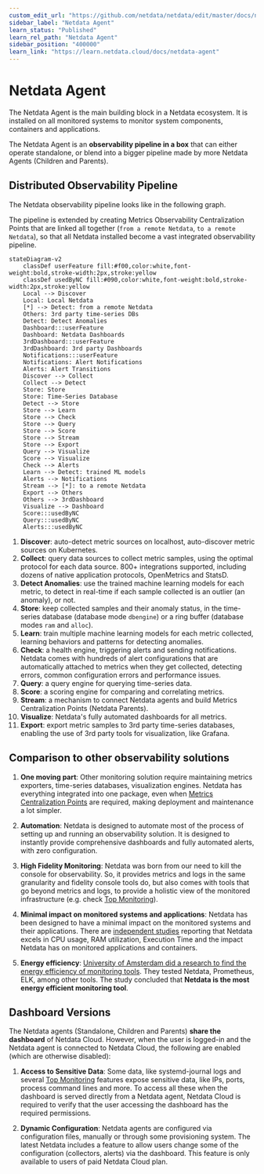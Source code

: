 ```yaml
---
custom_edit_url: "https://github.com/netdata/netdata/edit/master/docs/netdata-agent/README.md"
sidebar_label: "Netdata Agent"
learn_status: "Published"
learn_rel_path: "Netdata Agent"
sidebar_position: "400000"
learn_link: "https://learn.netdata.cloud/docs/netdata-agent"
---
```


# Netdata Agent

The Netdata Agent is the main building block in a Netdata ecosystem. It is installed on all monitored systems to monitor system components, containers and applications.

The Netdata Agent is an **observability pipeline in a box** that can either operate standalone, or blend into a bigger pipeline made by more Netdata Agents (Children and Parents).

## Distributed Observability Pipeline

The Netdata observability pipeline looks like in the following graph.

The pipeline is extended by creating Metrics Observability Centralization Points that are linked all together (`from a remote Netdata`, `to a remote Netdata`), so that all Netdata installed become a vast integrated observability pipeline.

```mermaid
stateDiagram-v2
    classDef userFeature fill:#f00,color:white,font-weight:bold,stroke-width:2px,stroke:yellow
    classDef usedByNC fill:#090,color:white,font-weight:bold,stroke-width:2px,stroke:yellow
    Local --> Discover
    Local: Local Netdata
    [*] --> Detect: from a remote Netdata
    Others: 3rd party time-series DBs
    Detect: Detect Anomalies
    Dashboard:::userFeature
    Dashboard: Netdata Dashboards
    3rdDashboard:::userFeature
    3rdDashboard: 3rd party Dashboards
    Notifications:::userFeature
    Notifications: Alert Notifications
    Alerts: Alert Transitions
    Discover --> Collect
    Collect --> Detect
    Store: Store
    Store: Time-Series Database
    Detect --> Store
    Store --> Learn
    Store --> Check
    Store --> Query
    Store --> Score
    Store --> Stream
    Store --> Export
    Query --> Visualize
    Score --> Visualize
    Check --> Alerts
    Learn --> Detect: trained ML models
    Alerts --> Notifications
    Stream --> [*]: to a remote Netdata
    Export --> Others
    Others --> 3rdDashboard
    Visualize --> Dashboard
    Score:::usedByNC
    Query:::usedByNC
    Alerts:::usedByNC
```

1. **Discover**: auto-detect metric sources on localhost, auto-discover metric sources on Kubernetes.
2. **Collect**: query data sources to collect metric samples, using the optimal protocol for each data source. 800+ integrations supported, including dozens of native application protocols, OpenMetrics and StatsD.
3. **Detect Anomalies**: use the trained machine learning models for each metric, to detect in real-time if each sample collected is an outlier (an anomaly), or not.
4. **Store**: keep collected samples and their anomaly status, in the time-series database (database mode `dbengine`) or a ring buffer (database modes `ram` and `alloc`).
5. **Learn**: train multiple machine learning models for each metric collected, learning behaviors and patterns for detecting anomalies.
6. **Check**: a health engine, triggering alerts and sending notifications. Netdata comes with hundreds of alert configurations that are automatically attached to metrics when they get collected, detecting errors, common configuration errors and performance issues.
7. **Query**: a query engine for querying time-series data.
8. **Score**: a scoring engine for comparing and correlating metrics.
9. **Stream**: a mechanism to connect Netdata agents and build Metrics Centralization Points (Netdata Parents).
10. **Visualize**: Netdata's fully automated dashboards for all metrics.
11. **Export**: export metric samples to 3rd party time-series databases, enabling the use of 3rd party tools for visualization, like Grafana.

## Comparison to other observability solutions

1. **One moving part**: Other monitoring solution require maintaining metrics exporters, time-series databases, visualization engines. Netdata has everything integrated into one package, even when [Metrics Centralization Points](/docs/observability-centralization-points/metrics-centralization-points) are required, making deployment and maintenance a lot simpler.

2. **Automation**: Netdata is designed to automate most of the process of setting up and running an observability solution. It is designed to instantly provide comprehensive dashboards and fully automated alerts, with zero configuration.

3. **High Fidelity Monitoring**: Netdata was born from our need to kill the console for observability. So, it provides metrics and logs in the same granularity and fidelity console tools do, but also comes with tools that go beyond metrics and logs, to provide a holistic view of the monitored infrastructure (e.g. check [Top Monitoring](/docs//top-monitoring-netdata-functions)).  

4. **Minimal impact on monitored systems and applications**: Netdata has been designed to have a minimal impact on the monitored systems and their applications. There are [independent studies](https://www.ivanomalavolta.com/files/papers/ICSOC_2023.pdf) reporting that Netdata excels in CPU usage, RAM utilization, Execution Time and the impact Netdata has on monitored applications and containers.

5. **Energy efficiency**: [University of Amsterdam did a research to find the energy efficiency of monitoring tools](https://twitter.com/IMalavolta/status/1734208439096676680). They tested Netdata, Prometheus, ELK, among other tools. The study concluded that **Netdata is the most energy efficient monitoring tool**.

## Dashboard Versions

The Netdata agents (Standalone, Children and Parents) **share the dashboard** of Netdata Cloud. However, when the user is logged-in and the Netdata agent is connected to Netdata Cloud, the following are enabled (which are otherwise disabled):

1. **Access to Sensitive Data**: Some data, like systemd-journal logs and several [Top Monitoring](/docs//top-monitoring-netdata-functions) features expose sensitive data, like IPs, ports, process command lines and more. To access all these when the dashboard is served directly from a Netdata agent, Netdata Cloud is required to verify that the user accessing the dashboard has the required permissions.

2. **Dynamic Configuration**: Netdata agents are configured via configuration files, manually or through some provisioning system. The latest Netdata includes a feature to allow users change some of the configuration (collectors, alerts) via the dashboard. This feature is only available to users of paid Netdata Cloud plan.
